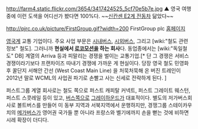 http://farm4.static.flickr.com/3654/3417424525_5cf70e5b7e.jpg
▲ 영국 여행중에 이런 도색을 어디선가 봤다면 100%다. ~~[[신칸센 E2계 전동차]] 닮았다~~

http://pjrc.co.uk/picture/FirstGroup.gif?width=200
FirstGroup plc [http://www.firstgroup.com/ 홈페이지]

[[영국]]계 교통 기업이다. 주요 사업 부문은 [[시내버스]], [[시외버스]], 그리고 [wiki:"철도 관련 정보" 철도]. 그러니까 '''현실에서 [[로코모션]]을 하는 회사'''다. 동업종에서는 [wiki:"독일철도" DB] 계열의 Arriva 등과 피말리는 경쟁을 벌이는 교통기업.[* 단 그 경쟁은 서비스 경쟁이라기보다 프랜차이즈 따내기 경쟁에 가까운 게 현실이다. 당장 영국 철도 민영화 후 꿀단지 서해안 간선 (West Coast Main Line) 을 처묵처묵해 온 버진 트레인이 2012년 말로 WCML의 사업권 파기로 손빨고 사는 신세로 전락하게 된다. ]

퍼스트그룹 계열 회사로는 철도 쪽으로 퍼스트 캐피탈 커넥트, 퍼스트 그레이트 웨스턴, 퍼스트 스콧레일 등이 있고, [[버스]]쪽으로 [[그레이하운드]]가 대표적이다. 별도의 저가버스회사로 볼트버스를 만들어 미 동부 지역과 서북지역에서 운행하지만, 경쟁그룹 스테이카우치의 [[메가버스]]가 영어권 국가들 뿐 아니라 프랑스와 벨기에까지 손을 뻗는 것에 비하면 시레 확장이 더디다.
